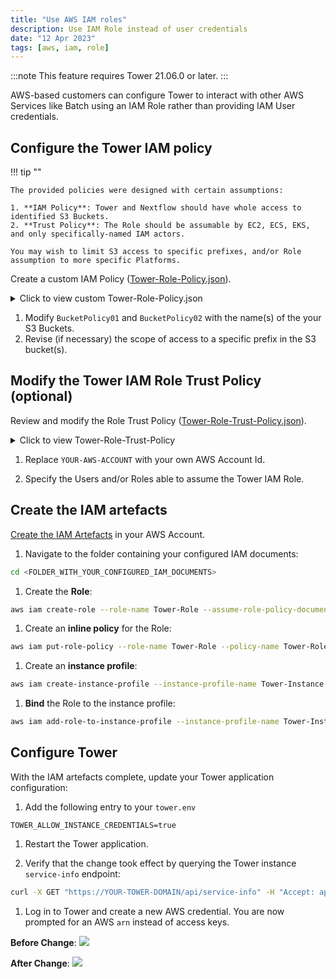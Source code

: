 ```yaml
---
title: "Use AWS IAM roles"
description: Use IAM Role instead of user credentials
date: "12 Apr 2023"
tags: [aws, iam, role]
---
```


:::note
This feature requires Tower 21.06.0 or later.
:::

AWS-based customers can configure Tower to interact with other AWS Services like Batch using an IAM Role rather than providing IAM User credentials.

## Configure the Tower IAM policy

!!! tip ""

    The provided policies were designed with certain assumptions:

    1. **IAM Policy**: Tower and Nextflow should have whole access to identified S3 Buckets.
    2. **Trust Policy**: The Role should be assumable by EC2, ECS, EKS, and only specifically-named IAM actors.

    You may wish to limit S3 access to specific prefixes, and/or Role assumption to more specific Platforms.

Create a custom IAM Policy ([Tower-Role-Policy.json](../_templates/Tower-Role-Policy.json)).

<details>
  <summary>Click to view custom Tower-Role-Policy.json</summary>

```json file=../_templates/Tower-Role-Policy.json

```

</details>

1.  Modify `BucketPolicy01` and `BucketPolicy02` with the name(s) of the your S3 Buckets.
1.  Revise (if necessary) the scope of access to a specific prefix in the S3 bucket(s).

## Modify the Tower IAM Role Trust Policy (optional)

Review and modify the Role Trust Policy ([Tower-Role-Trust-Policy.json](../_templates/Tower-Role-Trust-Policy.json)).

<details>
  <summary>Click to view Tower-Role-Trust-Policy</summary>

```json file=../_templates/Tower-Role-Trust-Policy.json

```

</details>

1.  Replace `YOUR-AWS-ACCOUNT` with your own AWS Account Id.

1.  Specify the Users and/or Roles able to assume the Tower IAM Role.

## Create the IAM artefacts

[Create the IAM Artefacts](https://docs.aws.amazon.com/IAM/latest/UserGuide/id_roles_create_for-service.html) in your AWS Account.

1.  Navigate to the folder containing your configured IAM documents:

   ```bash
   cd <FOLDER_WITH_YOUR_CONFIGURED_IAM_DOCUMENTS>
   ```

1.  Create the **Role**:

   ```bash
   aws iam create-role --role-name Tower-Role --assume-role-policy-document file://Tower-Role-Trust-Policy.json
   ```

1.  Create an **inline policy** for the Role:

   ```bash
   aws iam put-role-policy --role-name Tower-Role --policy-name Tower-Role-Policy --policy-document file://Tower-Role-Policy.json
   ```

1.  Create an **instance profile**:

   ```bash
   aws iam create-instance-profile --instance-profile-name Tower-Instance
   ```

1.  **Bind** the Role to the instance profile:

   ```bash
   aws iam add-role-to-instance-profile --instance-profile-name Tower-Instance --role-name Tower-Role
   ```

## Configure Tower

With the IAM artefacts complete, update your Tower application configuration:

1.  Add the following entry to your `tower.env`

   ```env
   TOWER_ALLOW_INSTANCE_CREDENTIALS=true
   ```

1.  Restart the Tower application.

1.  Verify that the change took effect by querying the Tower instance `service-info` endpoint:

   ```bash
   curl -X GET "https://YOUR-TOWER-DOMAIN/api/service-info" -H "Accept: application/json" | jq ".serviceInfo.allowInstanceCredentials"
   ```

1.  Log in to Tower and create a new AWS credential. You are now prompted for an AWS `arn` instead of access keys.

   **Before Change**:
   ![](./_images/tower_credentials_aws_keys.png)

   **After Change**:
   ![](./_images/tower_credentials_aws_role.png)
